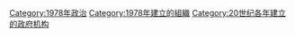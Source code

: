 {{Cat topic in year|topic=建立政府機構|year=1978}}

[[Category:1978年政治|Category:1978年政治]]
[[Category:1978年建立的組織|Category:1978年建立的組織]]
[[Category:20世纪各年建立的政府机构|Category:20世纪各年建立的政府机构]]